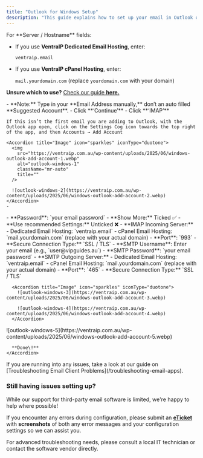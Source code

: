 ```yaml
---
title: "Outlook for Windows Setup"
description: "This guide explains how to set up your email in Outlook on Windows. These instructions apply to both cPanel and Dedicated Email Hosting accounts."
---
```


<Warning>
  For **Server / Hostname** fields:

  - If you use **VentraIP Dedicated Email Hosting**, enter:

    `ventraip.email`
  - If you use **VentraIP cPanel Hosting**, enter:

    `mail.yourdomain.com` (replace `yourdomain.com` with your domain)

  **Unsure which to use?** [Check our guide **here.**](https://ventraip.com.au)
</Warning>

<Steps>
  <Step title="Open Outlook and Enter Your Email Address">
    - **Note:** Type in your **Email Address manually,** don’t an auto filled **Suggested Account**.
    - Click **‘Continue’**
    - Click **‘IMAP’**

    If this isn’t the first email you are adding to Outlook, with the Outlook app open, click on the Settings Cog icon towards the top right of the app, and then Accounts → Add Account

    <Accordion title="Image" icon="sparkles" iconType="duotone">
      <img
        src="https://ventraip.com.au/wp-content/uploads/2025/06/windows-outlook-add-account-1.webp"
        alt="outlook-windows-1"
        className="mr-auto"
        title=""
      />

      ![outlook-windows-2](https://ventraip.com.au/wp-content/uploads/2025/06/windows-outlook-add-account-2.webp)
    </Accordion>
    - 
  </Step>
  <Step title="Enter IMAP/SMTP Server Settings">
    - **Password**: `your email password`
    - **Show More:** Ticked ✅
    - **Use recommended Settings:** Unticked ❌
    - **IMAP Incoming Server:**
      - Dedicated Email Hosting: `ventraip.email`
      - cPanel Email Hosting: `mail.yourdomain.com` (replace with your actual domain)
    - **Port**: `993`
    - **Secure Connection Type:** `SSL / TLS`
    - **SMTP Username**: Enter your email (e.g., `user@vipguides.au`)
    - **SMTP Password**: `your email password`
    - **SMTP Outgoing Server:**
      - Dedicated Email Hosting: `ventraip.email`
      - cPanel Email Hosting: `mail.yourdomain.com` (replace with your actual domain)
    - **Port**: `465`
    - **Secure Connection Type:** `SSL / TLS`

      <Accordion title="Image" icon="sparkles" iconType="duotone">
        ![outlook-windows-3](https://ventraip.com.au/wp-content/uploads/2025/06/windows-outlook-add-account-3.webp)

        ![outlook-windows-4](https://ventraip.com.au/wp-content/uploads/2025/06/windows-outlook-add-account-4.webp)
      </Accordion>
  </Step>
  <Step title="Click ‘Continue’ and Follow Any Final Personalisation or Setup Prompts">
    <Accordion title="Image" icon="sparkles" iconType="duotone">
      ![outlook-windows-5](https://ventraip.com.au/wp-content/uploads/2025/06/windows-outlook-add-account-5.webp)

      **Done\!**
    </Accordion>
  </Step>
</Steps>

<Info>
  If you are running into any issues, take a look at our guide on [Troubleshooting Email Client Problems](/troubleshooting-email-apps).
</Info>

### Still having issues setting up?

While our support for third-party email software is limited, we're happy to help where possible\!

If you encounter any errors during configuration, please submit an [**eTicket**](https://ventraip.com.au/support-centre/what-is-an-eticket-and-how-do-i-lodge-one-through-vipcontrol/) with **screenshots** of both any error messages and your configuration settings so we can assist you.

For advanced troubleshooting needs, please consult a local IT technician or contact the software vendor directly.